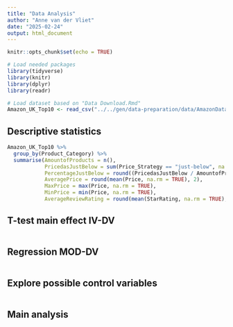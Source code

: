 ```yaml
---
title: "Data Analysis"
author: "Anne van der Vliet"
date: "2025-02-24"
output: html_document
---
```


```r
knitr::opts_chunk$set(echo = TRUE)
```

```r
# Load needed packages
library(tidyverse)
library(knitr)
library(dplyr)
library(readr)
```

```r
# Load dataset based on "Data Download.Rmd"
Amazon_UK_Top10 <- read_csv("../../gen/data-preparation/data/AmazonDataTop10.csv")
```

## Descriptive statistics
```r
Amazon_UK_Top10 %>% 
  group_by(Product_Category) %>% 
  summarise(AmountofProducts = n(),
            PricedasJustBelow = sum(Price_Strategy == "just-below", na.rm = TRUE),
            PercentageJustBelow = round((PricedasJustBelow / AmountofProducts) * 100, 0),
            AveragePrice = round(mean(Price, na.rm = TRUE), 2), 
            MaxPrice = max(Price, na.rm = TRUE),
            MinPrice = min(Price, na.rm = TRUE),
            AverageReviewRating = round(mean(StarRating, na.rm = TRUE), 1))
```

## T-test main effect IV-DV
```r

```

## Regression MOD-DV
```r

```


## Explore possible control variables 
```r

```

## Main analysis
```r

```

